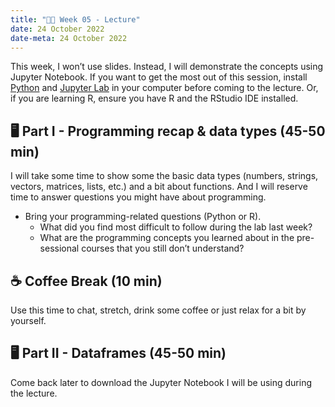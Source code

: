 ---
title: "👨‍🏫 Week 05 - Lecture"
date: 24 October 2022
date-meta: 24 October 2022
---

This week, I won't use slides. Instead, I will demonstrate the concepts using Jupyter Notebook. If you want to get the most out of this session, install [Python](https://www.python.org/downloads/) and [Jupyter Lab](https://jupyter.org/install) in your computer before coming to the lecture. Or, if you are learning R, ensure you have R and the RStudio IDE installed.


## 🖥️ Part I - Programming recap & data types (45-50 min)

I will take some time to show some the basic data types (numbers, strings, vectors, matrices, lists, etc.) and a bit about functions. And I will reserve time to answer questions you might have about programming.

- Bring your programming-related questions (Python or R).
    - What did you find most difficult to follow during the lab last week?
    - What are the programming concepts you learned about in the pre-sessional courses that you still don't understand? 

## ☕ Coffee Break (10 min)

Use this time to chat, stretch, drink some coffee or just relax for a bit by yourself.

## 🖥️ Part II - Dataframes  (45-50 min)

Come back later to download the Jupyter Notebook I will be using during the lecture.